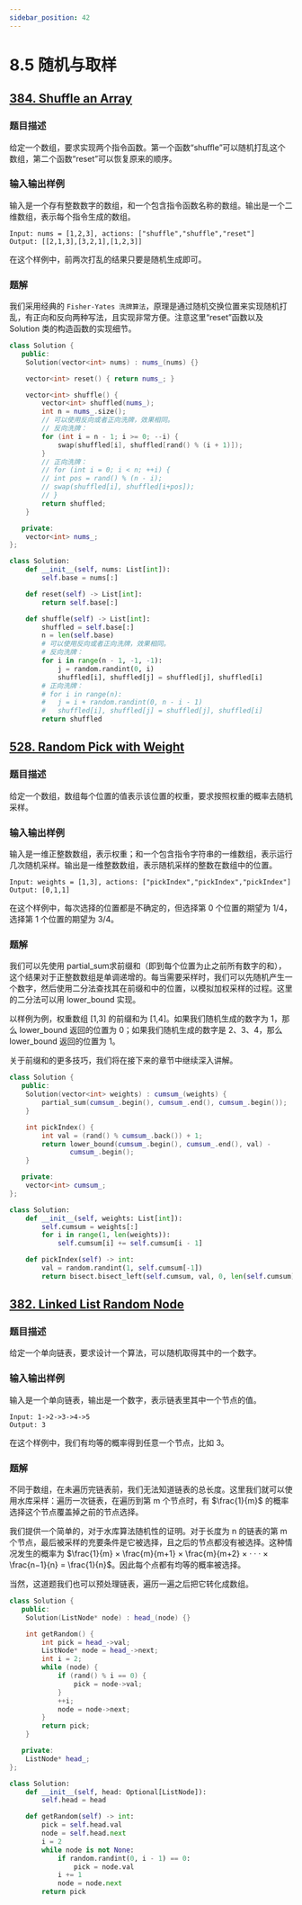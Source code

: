 ```yaml
---
sidebar_position: 42
---
```


# 8.5 随机与取样

## [384. Shuffle an Array](https://leetcode.com/problems/shuffle-an-array/)

### 题目描述

给定一个数组，要求实现两个指令函数。第一个函数“shuﬄe”可以随机打乱这个数组，第二个函数“reset”可以恢复原来的顺序。

### 输入输出样例

输入是一个存有整数数字的数组，和一个包含指令函数名称的数组。输出是一个二维数组，表示每个指令生成的数组。

```
Input: nums = [1,2,3], actions: ["shuffle","shuffle","reset"]
Output: [[2,1,3],[3,2,1],[1,2,3]]
```

在这个样例中，前两次打乱的结果只要是随机生成即可。

### 题解

我们采用经典的 `Fisher-Yates 洗牌算法`，原理是通过随机交换位置来实现随机打乱，有正向和反向两种写法，且实现非常方便。注意这里“reset”函数以及 Solution 类的构造函数的实现细节。

<Tabs>
<TabItem value="cpp" label="C++">

```cpp
class Solution {
   public:
    Solution(vector<int> nums) : nums_(nums) {}

    vector<int> reset() { return nums_; }

    vector<int> shuffle() {
        vector<int> shuffled(nums_);
        int n = nums_.size();
        // 可以使用反向或者正向洗牌，效果相同。
        // 反向洗牌：
        for (int i = n - 1; i >= 0; --i) {
            swap(shuffled[i], shuffled[rand() % (i + 1)]);
        }
        // 正向洗牌：
        // for (int i = 0; i < n; ++i) {
        // int pos = rand() % (n - i);
        // swap(shuffled[i], shuffled[i+pos]);
        // }
        return shuffled;
    }

   private:
    vector<int> nums_;
};
```

</TabItem>
<TabItem value="py" label="Python">

```py
class Solution:
    def __init__(self, nums: List[int]):
        self.base = nums[:]

    def reset(self) -> List[int]:
        return self.base[:]

    def shuffle(self) -> List[int]:
        shuffled = self.base[:]
        n = len(self.base)
        # 可以使用反向或者正向洗牌，效果相同。
        # 反向洗牌：
        for i in range(n - 1, -1, -1):
            j = random.randint(0, i)
            shuffled[i], shuffled[j] = shuffled[j], shuffled[i]
        # 正向洗牌：
        # for i in range(n):
        #   j = i + random.randint(0, n - i - 1)
        #   shuffled[i], shuffled[j] = shuffled[j], shuffled[i]
        return shuffled
```

</TabItem>

</Tabs>

## [528. Random Pick with Weight](https://leetcode.com/problems/random-pick-with-weight/)

### 题目描述

给定一个数组，数组每个位置的值表示该位置的权重，要求按照权重的概率去随机采样。

### 输入输出样例

输入是一维正整数数组，表示权重；和一个包含指令字符串的一维数组，表示运行几次随机采样。输出是一维整数数组，表示随机采样的整数在数组中的位置。

```
Input: weights = [1,3], actions: ["pickIndex","pickIndex","pickIndex"]
Output: [0,1,1]
```

在这个样例中，每次选择的位置都是不确定的，但选择第 0 个位置的期望为 1/4，选择第 1 个位置的期望为 3/4。

### 题解

我们可以先使用 partial_sum求前缀和（即到每个位置为止之前所有数字的和），这个结果对于正整数数组是单调递增的。每当需要采样时，我们可以先随机产生一个数字，然后使用二分法查找其在前缀和中的位置，以模拟加权采样的过程。这里的二分法可以用 lower_bound 实现。

以样例为例，权重数组 [1,3] 的前缀和为 [1,4]。如果我们随机生成的数字为 1，那么 lower_bound 返回的位置为 0；如果我们随机生成的数字是 2、3、4，那么 lower_bound 返回的位置为 1。

关于前缀和的更多技巧，我们将在接下来的章节中继续深入讲解。

<Tabs>
<TabItem value="cpp" label="C++">

```cpp
class Solution {
   public:
    Solution(vector<int> weights) : cumsum_(weights) {
        partial_sum(cumsum_.begin(), cumsum_.end(), cumsum_.begin());
    }

    int pickIndex() {
        int val = (rand() % cumsum_.back()) + 1;
        return lower_bound(cumsum_.begin(), cumsum_.end(), val) -
               cumsum_.begin();
    }

   private:
    vector<int> cumsum_;
};
```

</TabItem>
<TabItem value="py" label="Python">

```py
class Solution:
    def __init__(self, weights: List[int]):
        self.cumsum = weights[:]
        for i in range(1, len(weights)):
            self.cumsum[i] += self.cumsum[i - 1]

    def pickIndex(self) -> int:
        val = random.randint(1, self.cumsum[-1])
        return bisect.bisect_left(self.cumsum, val, 0, len(self.cumsum))
```

</TabItem>

</Tabs>

## [382. Linked List Random Node](https://leetcode.com/problems/linked-list-random-node/)

### 题目描述

给定一个单向链表，要求设计一个算法，可以随机取得其中的一个数字。

### 输入输出样例

输入是一个单向链表，输出是一个数字，表示链表里其中一个节点的值。

```
Input: 1->2->3->4->5
Output: 3
```

在这个样例中，我们有均等的概率得到任意一个节点，比如 3。

### 题解

不同于数组，在未遍历完链表前，我们无法知道链表的总长度。这里我们就可以使用水库采样：遍历一次链表，在遍历到第 m 个节点时，有 $\frac{1}{m}$ 的概率选择这个节点覆盖掉之前的节点选择。

我们提供一个简单的，对于水库算法随机性的证明。对于长度为 n 的链表的第 m 个节点，最后被采样的充要条件是它被选择，且之后的节点都没有被选择。这种情况发生的概率为 $\frac{1}{m} × \frac{m}{m+1} × \frac{m}{m+2} × · · · × \frac{n−1}{n} = \frac{1}{n}$。因此每个点都有均等的概率被选择。

当然，这道题我们也可以预处理链表，遍历一遍之后把它转化成数组。

<Tabs>
<TabItem value="cpp" label="C++">

```cpp
class Solution {
   public:
    Solution(ListNode* node) : head_(node) {}

    int getRandom() {
        int pick = head_->val;
        ListNode* node = head_->next;
        int i = 2;
        while (node) {
            if (rand() % i == 0) {
                pick = node->val;
            }
            ++i;
            node = node->next;
        }
        return pick;
    }

   private:
    ListNode* head_;
};
```

</TabItem>
<TabItem value="py" label="Python">

```py
class Solution:
    def __init__(self, head: Optional[ListNode]):
        self.head = head

    def getRandom(self) -> int:
        pick = self.head.val
        node = self.head.next
        i = 2
        while node is not None:
            if random.randint(0, i - 1) == 0:
                pick = node.val
            i += 1
            node = node.next
        return pick
```

</TabItem>

</Tabs>